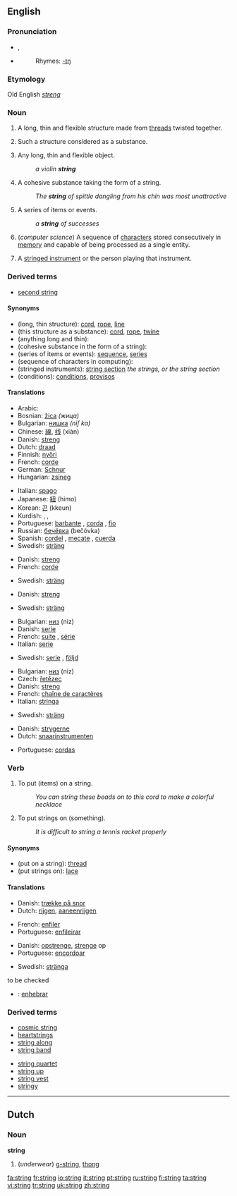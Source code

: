 ==English==

{{see|strings}}

===Pronunciation===
* {{IPA|/strɪŋ/}}, {{SAMPA|/strIN/}}
* {{audio|en-us-string.ogg|Audio (US)}}
*:Rhymes: [[Rhymes:English:-ɪŋ|-ɪŋ]]

===Etymology===
Old English ''[[streng]]''

===Noun===
{{en-noun|s|-}}

# {{countable}} A long, thin and flexible structure made from [[thread]]s twisted together.
# {{uncountable}} Such a structure considered as a substance.
# {{countable}} Any long, thin and flexible object.
#: ''a violin '''string'''''
# {{countable}} A cohesive substance taking the form of a string.
#: ''The '''string''' of spittle dangling from his chin was most unattractive''
# {{countable}} A series of items or events.
#: ''a '''string''' of successes''
# {{countable}} (''computer science'') A sequence of [[character]]s stored consecutively in [[memory]] and capable of being processed as a single entity.
# {{music|countable|usually in plural}} A [[stringed instrument]] or the person playing that instrument.

===Derived terms===
* [[second string]]

====Synonyms====
{{rfc-level|Synonyms at L4+ not in L3 POS section (AutoFormat would have corrected level of Derived terms)}}
*(long, thin structure): [[cord]], [[rope]], [[line]]
*(this structure as a substance): [[cord]], [[rope]], [[twine]]
*(anything long and thin):
*(cohesive substance in the form of a string):
*(series of items or events): [[sequence]], [[series]]
*(sequence of characters in computing):
*(stringed instruments): [[string section]] ''the strings, or the string section''
*(conditions): [[condition]]s, [[proviso]]s

====Translations====
{{trans-top|long, thin structure}}
*Arabic: {{ARchar|[[وتر]]}} {{unicode|(wátar)}}
*Bosnian: [[žica]] ''(жицa)'' {{f}}
*Bulgarian: [[нишка]] ''(niʃ ka)''
*Chinese: [[線]], [[线]] (xiàn)
*Danish: [[streng]]
*Dutch: [[draad]]
*Finnish: [[nyöri]]
*French: [[corde]] {{f}}
*German: [[Schnur]] {{f}}
*Hungarian: [[zsineg]]
{{trans-mid}}
*Italian: [[spago]] {{m}}
*Japanese: [[紐]] (himo)
*Korean: [[끈]] (kkeun)
*Kurdish: {{KUchar|[[به‌ند]]}}, {{KUchar|[[په‌ت]]}}, {{KUchar|[[ده‌زو]]}}
*Portuguese: [[barbante]] {{m}}, [[corda]] {{f}}, [[fio]] {{m}}
*Russian: [[бечёвка]] (bečóvka) {{f}}
*Spanish: [[cordel]] {{m}}, [[mecate]] {{m}}, [[cuerda]] {{f}}
*Swedish: [[sträng]] {{c}}
{{trans-bottom}}

{{trans-top|this structure as a substance}}
*Danish: [[streng]]
*French: [[corde]] {{f}}
{{trans-mid}}
*Swedish: [[sträng]] {{c}}
{{trans-bottom}}

{{trans-top|anything long and thin}}
{{trans-mid}}
{{trans-bottom}}

{{trans-top|cohesive substance in the form of a string}}
*Danish: [[streng]]
{{trans-mid}}
*Swedish: [[sträng]] {{c}}
{{trans-bottom}}

{{trans-top|series of items or events}}
*Bulgarian: [[низ]] (niz)
*Danish: [[serie]]
*French: [[suite]] {{f}}, [[série]] {{f}}
*Italian: [[serie]] {{f}}
{{trans-mid}}
*Swedish: [[serie]] {{c}}, [[följd]] {{c}}
{{trans-bottom}}

{{trans-top|sequence of characters in computing}}
*Bulgarian: [[низ]] (niz)
*Czech: [[řetězec]] {{m}}
*Danish: [[streng]]
*French: [[chaîne de caractères]] {{f}}
*Italian: [[stringa]] {{f}}
{{trans-mid}}
*Swedish: [[sträng]] {{c}}
{{trans-bottom}}

{{trans-top|stringed instruments}}
*Danish: [[strygerne]]
*Dutch: [[snaarinstrumenten]]
{{trans-mid}}
*Portuguese: [[cordas]]
{{trans-bottom}}

{{trans-top|conditions}}
{{trans-mid}}
{{trans-bottom}}

===Verb===
{{en-verb|strings|stringing|strung}}

# {{transitive}} To put (items) on a string.
#:''You can string these beads on to this cord to make a colorful necklace''
# {{transitive}} To put strings on (something).
#:''It is difficult to string a tennis racket properly''

====Synonyms====
*(put on a string): [[thread]]
*(put strings on): [[lace]]

====Translations====
{{trans-top|put on a string}}
*Danish: [[trække på snor]]
*Dutch: [[rijgen]], [[aaneenrijgen]]
{{trans-mid}}
*French: [[enfiler]]
*Portuguese: [[enfileirar]]
{{trans-bottom}}

{{trans-top|put strings on}}
*Danish: [[opstrenge]], [[strenge]] op
*Portuguese: [[encordoar]]
{{trans-mid}}
*Swedish: [[stränga]]
{{trans-bottom}}

;to be checked
*{{ttbc|Spanish}}: [[enhebrar]]

===Derived terms===
{{top2}}
*[[cosmic string]]
*[[heartstrings]]
*[[string along]]
*[[string band]]
{{mid2}}
*[[string quartet]]
*[[string up]]
*[[string vest]]
*[[stringy]]
{{bottom2}}

----

==Dutch==

===Noun===
'''string''' {{m}}

# (''underwear'') [[g-string]], [[thong]]

[[fa:string]]
[[fr:string]]
[[io:string]]
[[it:string]]
[[pt:string]]
[[ru:string]]
[[fi:string]]
[[ta:string]]
[[vi:string]]
[[tr:string]]
[[uk:string]]
[[zh:string]]